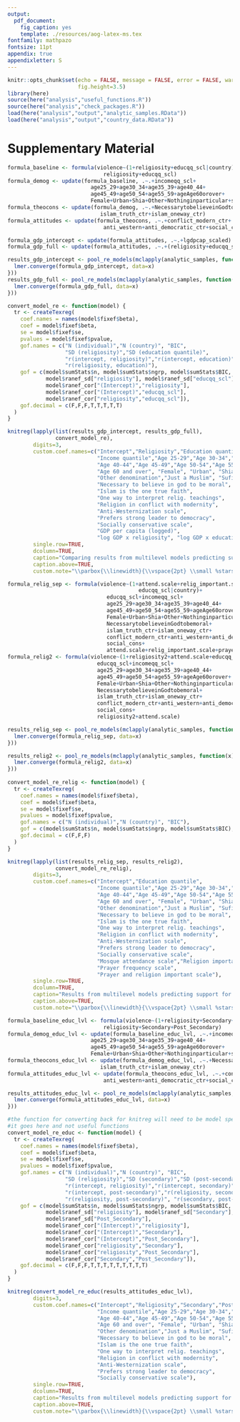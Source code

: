 ```yaml
---
output:
  pdf_document:
    fig_caption: yes
    template: ./resources/aog-latex-ms.tex
fontfamily: mathpazo
fontsize: 11pt
appendix: true
appendixletter: S
---
```


```r
knitr::opts_chunk$set(echo = FALSE, message = FALSE, error = FALSE, warning = FALSE,
                      fig.height=3.5)
library(here)
source(here("analysis","useful_functions.R"))
source(here("analysis","check_packages.R"))
load(here("analysis","output","analytic_samples.RData"))
load(here("analysis","output","country_data.RData"))
```

# Supplementary Material

```r
formula_baseline <- formula(violence~(1+religiosity+educqq_scl|country)+
                              religiosity+educqq_scl)
formula_demog <- update(formula_baseline, .~.+incomeqq_scl+
                          age25_29+age30_34+age35_39+age40_44+
                          age45_49+age50_54+age55_59+ageAge60orover+
                          Female+Urban+Shia+Other+Nothinginparticular+sufi_ctr)
formula_theocons <- update(formula_demog, .~.+NecessarytobelieveinGodtobemoral+
                             islam_truth_ctr+islam_oneway_ctr)
formula_attitudes <- update(formula_theocons, .~.+conflict_modern_ctr+
                              anti_western+anti_democratic_ctr+social_cons)

formula_gdp_intercept <- update(formula_attitudes, .~.+lgdpcap_scaled)
formula_gdp_full <- update(formula_attitudes, .~.+(religiosity+educqq_scl)*lgdpcap_scaled)

results_gdp_intercept <- pool_re_models(mclapply(analytic_samples, function(x) {
  lmer.converge(formula_gdp_intercept, data=x)
}))
results_gdp_full <- pool_re_models(mclapply(analytic_samples, function(x) {
  lmer.converge(formula_gdp_full, data=x)
}))

convert_model_re <- function(model) {
  tr <- createTexreg(
    coef.names = names(model$fixef$beta), 
    coef = model$fixef$beta, 
    se = model$fixef$se, 
    pvalues = model$fixef$pvalue,
    gof.names = c("N (individual)","N (country)", "BIC",
                  "SD (religiosity)","SD (education quantile)",
                  "r(intercept, religiosity)","r(intercept, education)",
                  "r(religiosity, education)"),
    gof = c(model$sumStats$n, model$sumStats$ngrp, model$sumStats$BIC,
            model$ranef_sd["religiosity"], model$ranef_sd["educqq_scl"],
            model$ranef_cor["(Intercept)","religiosity"],
            model$ranef_cor["(Intercept)","educqq_scl"],
            model$ranef_cor["religiosity","educqq_scl"]), 
    gof.decimal = c(F,F,F,T,T,T,T,T)
  )
}

knitreg(lapply(list(results_gdp_intercept, results_gdp_full),
               convert_model_re),
        digits=3,
        custom.coef.names=c("Intercept","Religiosity","Education quantile",
                            "Income quantile","Age 25-29","Age 30-34","Age 35-39",
                            "Age 40-44","Age 45-49","Age 50-54","Age 55-59",
                            "Age 60 and over", "Female", "Urban", "Shia",
                            "Other denomination","Just a Muslim", "Sufi",
                            "Necessary to believe in god to be moral",
                            "Islam is the one true faith",
                            "One way to interpret relig. teachings",
                            "Religion in conflict with modernity",
                            "Anti-Westernization scale",
                            "Prefers strong leader to democracy",
                            "Socially conservative scale",
                            "GDP per capita (logged)",
                            "log GDP x religiosity", "log GDP x education quantile"),
        single.row=TRUE,
        dcolumn=TRUE,
        caption="Comparing results from multilevel models predicting support for violent practices for violating norms among Muslims using the Human Development Index vs. logged GDP per capita.",
        caption.above=TRUE,
        custom.note="\\parbox{\\linewidth}{\\vspace{2pt} \\small %stars \\\\ \\emph{Notes:} All models include random country-level intercepts and slopes for some variables. All quantitative variables are divided by twice their standard deviation for comparability. Results are based on five complete datasets with imputation for missing values.}")
```

```r
formula_relig_sep <- formula(violence~(1+attend.scale+relig_important.scale+prayer.scale+
                                         educqq_scl|country)+
                               educqq_scl+incomeqq_scl+
                               age25_29+age30_34+age35_39+age40_44+
                               age45_49+age50_54+age55_59+ageAge60orover+
                               Female+Urban+Shia+Other+Nothinginparticular+sufi_ctr+
                               NecessarytobelieveinGodtobemoral+
                               islam_truth_ctr+islam_oneway_ctr+
                               conflict_modern_ctr+anti_western+anti_democratic_ctr+
                               social_cons+
                               attend.scale+relig_important.scale+prayer.scale)
formula_relig2 <- formula(violence~(1+religiosity2+attend.scale+educqq_scl|country)+
                            educqq_scl+incomeqq_scl+
                            age25_29+age30_34+age35_39+age40_44+
                            age45_49+age50_54+age55_59+ageAge60orover+
                            Female+Urban+Shia+Other+Nothinginparticular+sufi_ctr+
                            NecessarytobelieveinGodtobemoral+
                            islam_truth_ctr+islam_oneway_ctr+
                            conflict_modern_ctr+anti_western+anti_democratic_ctr+
                            social_cons+
                            religiosity2+attend.scale)

results_relig_sep <- pool_re_models(mclapply(analytic_samples, function(x) {
  lmer.converge(formula_relig_sep, data=x)
}))

results_relig2 <- pool_re_models(mclapply(analytic_samples, function(x) {
  lmer.converge(formula_relig2, data=x)
}))
  
convert_model_re_relig <- function(model) {
  tr <- createTexreg(
    coef.names = names(model$fixef$beta), 
    coef = model$fixef$beta, 
    se = model$fixef$se, 
    pvalues = model$fixef$pvalue,
    gof.names = c("N (individual)","N (country)", "BIC"),
    gof = c(model$sumStats$n, model$sumStats$ngrp, model$sumStats$BIC), 
    gof.decimal = c(F,F,F)
  )
}

knitreg(lapply(list(results_relig_sep, results_relig2),
               convert_model_re_relig),
        digits=3,
        custom.coef.names=c("Intercept","Education quantile",
                            "Income quantile","Age 25-29","Age 30-34","Age 35-39",
                            "Age 40-44","Age 45-49","Age 50-54","Age 55-59",
                            "Age 60 and over", "Female", "Urban", "Shia",
                            "Other denomination","Just a Muslim", "Sufi",
                            "Necessary to believe in god to be moral",
                            "Islam is the one true faith",
                            "One way to interpret relig. teachings",
                            "Religion in conflict with modernity",
                            "Anti-Westernization scale",
                            "Prefers strong leader to democracy",
                            "Socially conservative scale",
                            "Mosque attendance scale","Religion important scale",
                            "Prayer frequency scale", 
                            "Prayer and religion important scale"),
        single.row=TRUE,
        dcolumn=TRUE,
        caption="Results from multilevel models predicting support for violent practices for violating norms among Muslims using alternative religiosity measures.",
        caption.above=TRUE,
        custom.note="\\parbox{\\linewidth}{\\vspace{2pt} \\small %stars \\\\ \\emph{Notes:} All models include random country-level intercepts and slopes for some variables. All quantitative variables are divided by twice their standard deviation for comparability. Results are based on five complete datasets with imputation for missing values.}")
```

```r
formula_baseline_educ_lvl <- formula(violence~(1+religiosity+Secondary+Post_Secondary|country)+
                              religiosity+Secondary+Post_Secondary)
formula_demog_educ_lvl <- update(formula_baseline_educ_lvl, .~.+incomeqq_scl+
                          age25_29+age30_34+age35_39+age40_44+
                          age45_49+age50_54+age55_59+ageAge60orover+
                          Female+Urban+Shia+Other+Nothinginparticular+sufi_ctr)
formula_theocons_educ_lvl <- update(formula_demog_educ_lvl, .~.+NecessarytobelieveinGodtobemoral+
                             islam_truth_ctr+islam_oneway_ctr)
formula_attitudes_educ_lvl <- update(formula_theocons_educ_lvl, .~.+conflict_modern_ctr+
                              anti_western+anti_democratic_ctr+social_cons)

results_attitudes_educ_lvl <- pool_re_models(mclapply(analytic_samples, function(x) {
  lmer.converge(formula_attitudes_educ_lvl, data=x)
}))

#the function for converting back for knitreg will need to be model specific so 
#it goes here and not useful functions
convert_model_re_educ <- function(model) {
  tr <- createTexreg(
    coef.names = names(model$fixef$beta), 
    coef = model$fixef$beta, 
    se = model$fixef$se, 
    pvalues = model$fixef$pvalue,
    gof.names = c("N (individual)","N (country)", "BIC",
                  "SD (religiosity)","SD (secondary)","SD (post-secondary)",
                  "r(intercept, religiosity)","r(intercept, secondary)",
                  "r(intercept, post-secondary)","r(religiosity, secondary)",
                  "r(religiosity, post-secondary)", "r(secondary, post-secondary)"),
    gof = c(model$sumStats$n, model$sumStats$ngrp, model$sumStats$BIC,
            model$ranef_sd["religiosity"], model$ranef_sd["Secondary"],
            model$ranef_sd["Post_Secondary"],
            model$ranef_cor["(Intercept)","religiosity"],
            model$ranef_cor["(Intercept)","Secondary"],
            model$ranef_cor["(Intercept)","Post_Secondary"],
            model$ranef_cor["religiosity","Secondary"], 
            model$ranef_cor["religiosity","Post_Secondary"],
            model$ranef_cor["Secondary","Post_Secondary"]), 
    gof.decimal = c(F,F,F,T,T,T,T,T,T,T,T,T)
  )
}

knitreg(convert_model_re_educ(results_attitudes_educ_lvl),
        digits=3,
        custom.coef.names=c("Intercept","Religiosity","Secondary","Post-Secondary",
                            "Income quantile","Age 25-29","Age 30-34","Age 35-39",
                            "Age 40-44","Age 45-49","Age 50-54","Age 55-59",
                            "Age 60 and over", "Female", "Urban", "Shia",
                            "Other denomination","Just a Muslim", "Sufi",
                            "Necessary to believe in god to be moral",
                            "Islam is the one true faith",
                            "One way to interpret relig. teachings",
                            "Religion in conflict with modernity",
                            "Anti-Westernization scale",
                            "Prefers strong leader to democracy",
                            "Socially conservative scale"),
        single.row=TRUE,
        dcolumn=TRUE,
        caption="Results from multilevel models predicting support for violent practices for violating norms among Muslims using absolute educational attainment rather than education quantile.",
        caption.above=TRUE,
        custom.note="\\parbox{\\linewidth}{\\vspace{2pt} \\small %stars \\\\ \\emph{Notes:} All models include random country-level intercepts and slopes for some variables. All quantitative variables are divided by twice their standard deviation for comparability. Results are based on five complete datasets with imputation for missing values.}")
```


